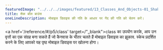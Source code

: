 ---
featuredImage: "../../../images/featured/13_Classes_And_Objects-01_Shake_Ball_Bounce-thumbnail.png"
title: शेक बॉल बाउंस
oneLineDescription: मोबाइल डिवाइस की गति के आधार पर गेंद की गति को चेतन करें।
---

<a href='/reference/#/p5/class' target=/"_blank">class</a> का उपयोग करके, आप उन वृत्तों का एक संग्रह
बना सकते हैं जो कैनवास के भीतर चलते हैं मोबाइल डिवाइस का झुकाव. स्केच प्रदर्शित करने के लिए आपको यह पृष्ठ मोबाइल डिवाइस पर खोलना होगा।